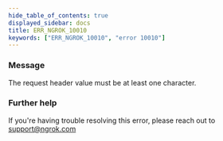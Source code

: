 ```yaml
---
hide_table_of_contents: true
displayed_sidebar: docs
title: ERR_NGROK_10010
keywords: ["ERR_NGROK_10010", "error 10010"]
---
```


### Message

The request header value must be at least one character.

### Further help

If you're having trouble resolving this error, please reach out to [support@ngrok.com](mailto:support@ngrok.com?subject=Help%20with%20ERR_NGROK_10010)
